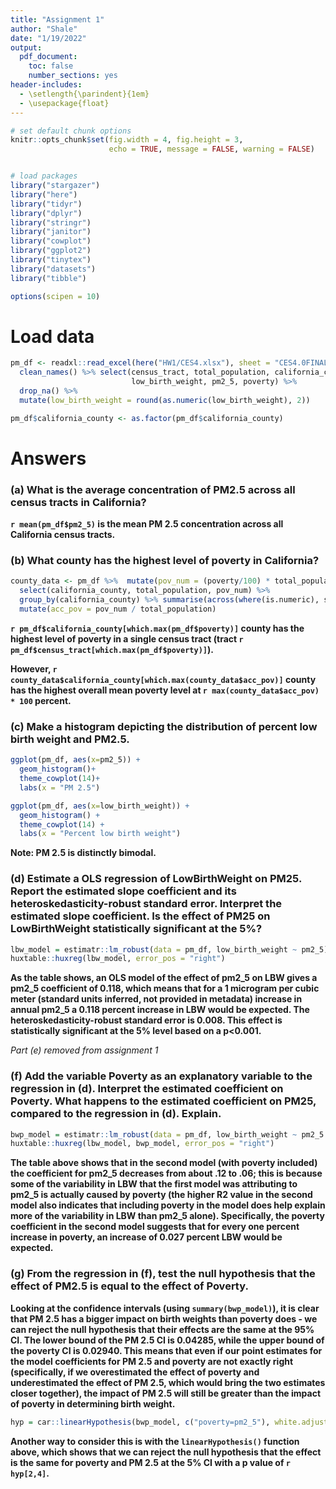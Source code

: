 ```yaml
---
title: "Assignment 1"
author: "Shale"
date: "1/19/2022"
output: 
  pdf_document:
    toc: false
    number_sections: yes
header-includes:
  - \setlength{\parindent}{1em}
  - \usepackage{float}
---
```


``` r

# set default chunk options
knitr::opts_chunk$set(fig.width = 4, fig.height = 3, 
                      echo = TRUE, message = FALSE, warning = FALSE)


# load packages
library("stargazer")
library("here") 
library("tidyr") 
library("dplyr")
library("stringr") 
library("janitor") 
library("cowplot")
library("ggplot2")
library("tinytex")
library("datasets")
library("tibble")

options(scipen = 10)
```

<!--
Handy markdown syntax:

\newpage
\noindent

\begin{align}
with stuff in between
\end{align}

still not sure what this does:
\medskip

-->

# Load data

```r
pm_df <- readxl::read_excel(here("HW1/CES4.xlsx"), sheet = "CES4.0FINAL_results") %>% 
  clean_names() %>% select(census_tract, total_population, california_county, 
                           low_birth_weight, pm2_5, poverty) %>% 
  drop_na() %>% 
  mutate(low_birth_weight = round(as.numeric(low_birth_weight), 2))

pm_df$california_county <- as.factor(pm_df$california_county)
```

# Answers

### (a) What is the average concentration of PM2.5 across all census tracts in California?
**`r mean(pm_df$pm2_5)` is the mean PM 2.5 concentration across all California census tracts.**

### (b) What county has the highest level of poverty in California?

```r
county_data <- pm_df %>%  mutate(pov_num = (poverty/100) * total_population) %>% 
  select(california_county, total_population, pov_num) %>%  
  group_by(california_county) %>% summarise(across(where(is.numeric), sum))  %>% 
  mutate(acc_pov = pov_num / total_population)
```

**`r pm_df$california_county[which.max(pm_df$poverty)]` county has the highest level of poverty in a single census tract (tract `r pm_df$census_tract[which.max(pm_df$poverty)]`).**

**However, `r county_data$california_county[which.max(county_data$acc_pov)]` county has the highest overall mean poverty level at `r max(county_data$acc_pov) * 100` percent.**

### (c) Make a histogram depicting the distribution of percent low birth weight and PM2.5.
```r

ggplot(pm_df, aes(x=pm2_5)) +
  geom_histogram()+
  theme_cowplot(14)+
  labs(x = "PM 2.5")

ggplot(pm_df, aes(x=low_birth_weight)) +
  geom_histogram() +
  theme_cowplot(14) +
  labs(x = "Percent low birth weight")
```

**Note: PM 2.5 is distinctly bimodal.**

### (d) Estimate a OLS regression of LowBirthWeight on PM25. Report the estimated slope coefficient and its heteroskedasticity-robust standard error. Interpret the estimated slope coefficient. Is the effect of PM25 on LowBirthWeight statistically significant at the 5%?
```r
lbw_model = estimatr::lm_robust(data = pm_df, low_birth_weight ~ pm2_5)
huxtable::huxreg(lbw_model, error_pos = "right")

```
**As the table shows, an OLS model of the effect of pm2_5 on LBW gives a pm2_5 coefficient of 0.118, which means that for a 1 microgram per cubic meter (standard units inferred, not provided in metadata) increase in annual pm2_5 a 0.118 percent increase in LBW would be expected. The heteroskedasticity-robust standard error is 0.008. This effect is statistically significant at the 5% level based on a p<0.001.**

_Part (e) removed from assignment 1_
<!-- (e) Suppose a new air quality policy is expected to reduce PM2.5 concentration by 2 micrograms per cubic meters. Predict the new average value of LowBirthWeight and derive its 95% confidence interval. Interpret the 95% confidence interval. -->

### (f) Add the variable Poverty as an explanatory variable to the regression in (d). Interpret the estimated coefficient on Poverty. What happens to the estimated coefficient on PM25, compared to the regression in (d). Explain.
```r
bwp_model = estimatr::lm_robust(data = pm_df, low_birth_weight ~ pm2_5 + poverty)
huxtable::huxreg(lbw_model, bwp_model, error_pos = "right")
```

**The table above shows that in the second model (with poverty included) the coefficient for pm2_5 decreases from about .12 to .06; this is because some of the variability in LBW that the first model was attributing to pm2_5 is actually caused by poverty (the higher R2 value in the second model also indicates that including poverty in the model does help explain more of the variability in LBW than pm2_5 alone). Specifically, the poverty coefficient in the second model suggests that for every one percent increase in poverty, an increase of 0.027 percent LBW would be expected.**

### (g) From the regression in (f), test the null hypothesis that the effect of PM2.5 is equal to the effect of Poverty.

**Looking at the confidence intervals (using `summary(bwp_model)`), it is clear that PM 2.5 has a bigger impact on birth weights than poverty does - we can reject the null hypothesis that their effects are the same at the 95% CI. The lower bound of the PM 2.5 CI is 0.04285, while the upper bound of the poverty CI is 0.02940. This means that even if our point estimates for the model coefficients for PM 2.5 and poverty are not exactly right (specifically, if we overestimated the effect of poverty and underestimated the effect of PM 2.5, which would bring the two estimates closer together), the impact of PM 2.5 will still be greater than the impact of poverty in determining birth weight.**

```r
hyp = car::linearHypothesis(bwp_model, c("poverty=pm2_5"), white.adjust = "hc2")
```

**Another way to consider this is with the `linearHypothesis()` function above, which shows that we can reject the null hypothesis that the effect is the same for poverty and PM 2.5 at the 5% CI with a p value of `r hyp[2,4]`.**